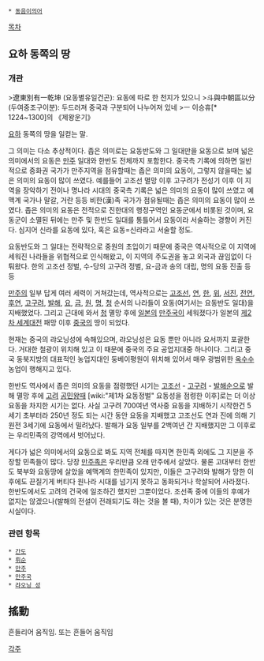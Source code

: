  * [[동음이의어]]

[[목차]]
== 요하 동쪽의 땅 ==
=== 개관 ===
>遼東別有一乾坤 (요동별유일건곤): 요동에 따로 한 천지가 있으니
>斗與中朝區以分 (두여중조구이분): 두드러져 중국과 구분되어 나누어져 있네
>ㅡ 이승휴[* 1224~1300]의 《제왕운기》

[[요하]] 동쪽의 땅을 일컫는 말.

그 의미는 다소 추상적이다. 좁은 의미로는 요동반도와 그 일대만을 요동으로 보며 넓은 의미에서의 요동은 [[만주]] 일대와 한반도 전체까지 포함한다. 중국측 기록에 의하면 일반적으로 중화권 국가가 만주지역을 점유할때는 좁은 의미의 요동이, 그렇지 않을때는 넓은 의미의 요동이 많이 쓰였다. 예를들어 고조선 멸망 이후 고구려가 전성기 이후 이 지역을 장악하기 전이나 명나라 시대의 중국측 기록은 넓은 의미의 요동이 많이 쓰였고 예맥계 국가나 말갈, 거란 등등 비한(漢)족 국가가 점유될때는 좁은 의미의 요동이 많이 쓰였다. 좁은 의미의 요동은 전적으로 진한대의 행정구역인 요동군에서 비롯된 것이며, 요동군이 소멸된 뒤에는 만주 및 한반도 일대를 통틀어서 요동이라 서술하는 경향이 커진다. 심지어 신라를 요동에 있다, 혹은 요동=신라라고 서술할 정도.

요동반도와 그 일대는 전략적으로 중원의 초입이기 때문에 중국은 역사적으로 이 지역에 세워진 나라들을 위협적으로 인식해왔고, 이 지역의 주도권을 놓고 외국과 끊임없이 다퉈왔다. 한의 고조선 정벌, 수-당의 고구려 정벌, 요-금과 송의 대립, 명의 요동 진출 등등

[[만주]]의 일부 답게 여러 세력이 거쳐갔는데, 역사적으로는 [[고조선]], [[연]], [[한]], [[위]], [[서진]], [[전연]], [[후연]], [[고구려]], [[발해]], [[요]], [[금]], [[원]], [[명]], [[청]] 순서의 나라들이 요동(여기서는 요동반도 일대)을 지배했었다. 그리고 근대에 와서 [[청]] 멸망 후에 [[일본]]의 [[만주국]]이 세워졌다가 일본의 [[제2차 세계대전]] 패망 이후 [[중국]]의 땅이 되었다.

현재는 중국의 랴오닝성에 속해있으며, 랴오닝성은 요동 뿐만 아니라 요서까지 포괄한다. 거대한 철광이 위치해 있고 이 때문에 중국의 주요 공업지대중 하나이다. 그리고 중국 동북지방의 대표적인 농업지대인 둥베이평원이 위치해 있어서 매우 광범위한 [[옥수수]] 농업이 행해지고 있다.

한반도 역사에서 좁은 의미의 요동을 점령했던 시기는 [[고조선]] - [[고구려]] - [[발해]]순으로 발해 멸망 후에 [[고려]] [[공민왕]]때 [wiki:"제1차 요동정벌" 요동성을 점령한 이후]로는 더 이상 요동을 차지한 시기는 없다. 사실 고구려 700여년 역사중 요동을 지배하기 시작한건 5세기 초부터라 250년 정도 되는 시간 동안 요동을 지배했고 고조선도 연과 진에 의해 기원전 3세기에 요동에서 밀려났다. 발해가 요동 일부를 2백여년 간 지배했지만 그 이후로는 우리민족의 강역에서 벗어났다.

게다가 넓은 의미에서의 요동으로 봐도 지역 전체를 따지면 한민족 외에도 그 지분을 주장할 민족들이 많다. 당장 [[만주족]]은 우리만큼 오래 만주에서 살았다. 물론 고대부터 한반도 북부와 요동땅에 살았을 예맥계의 한민족이 있지만, 이들은 고구려와 발해가 망한 이후에도 끈질기게 버티다 원나라 시대를 넘기지 못하고 동화되거나 학살되어 사라졌다. 한반도에서도 고려의 건국에 일조하긴 했지만 그뿐이었다. 조선족 중에 이들의 후예가 없지는 않겠으나(발해의 전설이 전래되기도 하는 것을 볼 때), 차이가 있는 것은 분명한 시실이다.
=== 관련 항목 ===
 * [[간도]]
 * [[뤼순]]
 * [[만주]]
 * [[만주국]]
 * [[랴오닝 성]]
== 搖動 ==
흔들리어 움직임. 또는 흔들어 움직임


[[각주]]
